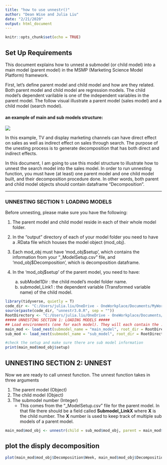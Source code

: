 ```yaml
---
title: "how to use unnestr()"
author: "Dean Wise and Julia Liu"
date: "2/21/2020"
output: html_document
---
```


```r
knitr::opts_chunk$set(echo = TRUE)
```

## Set Up Requirements

This document explains how to unnest a submodel (or child model) into a main model (parent model) in the MSMP (Marketing Science Model Platform) framework. 

First, let's define parent model and child model and how are they related. Both parent model and child model are regression models. The child model's dependent varilable is one of the independent variables in the parent model. The follow visual illustrate a parent model (sales model) and a child model (search model).

#### an example of main and sub models structure:

![](search2sales_unnesting.png)

In this example, TV and display marketing channels can have direct effect on sales as well as indirect effect on sales through search. The purpose of the unesting process is to generate decomposition that has both direct and indirect effects. 

In this document, I am going to use this model structure to illustrate how to unnest the search model into the sales model.  In order to run unnesting function, you must have (at least) one parent model and one child model built, and their decomposition procedure done. In other words, both parent and child model objects should contain dataframe "Decomposition".

---

### UNNESTING SECTION 1: LOADING MODELS 

Before unnesting, please make sure you have the following:

  1. The parent model and child model reside in each of their whole model folder. 
  
  2. In the "output" directory of each of your model folder you need to have a .RData file which houses the model object (mod_obj). 
  
  3. Each mod_obj must have 'mod_obj\$setup', which contains the information from your "_ModelSetup.csv" file, and 'mod_obj\$Decomposition', which is decomposition dataframe.
  
  4. In the 'mod_obj\$setup' of the parent model, you need to have: 
     a) subModel1Dir : the child model's model folder name. 
     b) submodel_Link1 : the dependent variable (Transformed variable name) of the child model. 

```r
library(tidyverse, quietly = T)
code_dir <- "C:/Users/julia.liu/OneDrive - OneWorkplace/Documents/MyWork/an_ms_modelplatform/msmp/R/"
source(paste(code_dir, "unnestr3.0.R", sep = ""))
RootDirectory <- "C:/Users/julia.liu/OneDrive - OneWorkplace/Documents/MyWork/an_ms_modelplatform/mmm_unnest_example/"
##### UNNESTING SECTION 1: LOADING MODELS #####
## Load environments (one for each model). They will each contain the .Rdata model object within each folder
main_mod <- load_nest(submodel_name = "main_model", root_dir = RootDirectory)
sub_mod <- load_nest(submodel_name = "sub_model", root_dir = RootDirectory)

#check the setup and make sure there are sub model information
print(main_mod$mod_obj$setup)
```

## UNNESTING SECTION 2: UNNEST
Now we are ready to call unnest function. The unnest function takes in three arguments

1.  The parent model (Object)
2.  The child model (Object)
3.  The submodel number (Integer)
    +  This comes from the "_ModelSetup.csv" file for the parent model. In that file there should be a field called **Submodel_LinkX** where **X** is the child number. The **X** number is used to keep track of multiple sub models of a parent model. 

```r
main_mod$mod_obj <- unnestr(child = sub_mod$mod_obj, parent = main_mod$mod_obj, submodel_number = 1)

```

## plot the disply decomposition

```r
plot(main_mod$mod_obj$Decomposition$Week, main_mod$mod_obj$Decomposition$d_DigitalDisplay_Impressions_t, xlab = "week", ylab="Display Decomp", type="l")

```


